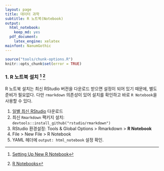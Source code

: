 ```yaml
---
layout: page
title: 데이터 과학
subtitle: R 노트북(Notebook)
output:
  html_notebook: 
    keep_md: yes
  pdf_document:
    latex_engine: xelatex
mainfont: NanumGothic
---
```


```r
source("tools/chunk-options.R")
knitr::opts_chunk$set(error = TRUE)
```

### 1. R 노트북 설치 [^r-bloggers-notebook] [^r-rstudio-notebook]

[^r-bloggers-notebook]: [Setting Up New R Notebook](https://www.r-bloggers.com/setting-up-new-r-notebook/)
[^r-rstudio-notebook]: [R Notebooks](http://rmarkdown.rstudio.com/r_notebooks.html)

R 노트북 설치는 최신 RStudio 버젼을 다운로드 받으면 설정이 되어 있기 때문에, 별도 준비가 필요없다.
다만 `rmarkdown` 의존성이 있어 설치를 확인하고 바로 `R Notebook`을 사용할 수 있다.

1. [일별 최신 RStudio](https://www.rstudio.org/download/daily/desktop/) 다운로드
1. 최신 `Rmarkdown` 팩키지 설치: `devtools::install_github("rstudio/rmarkdown")`
1. RStudio 환경설정: Tools & Global Options > Rmarkdown > **R Notebook**
1. File > New File > R Notebook
1. YAML 헤더에 `output: html_notebook` 설정 확인.






